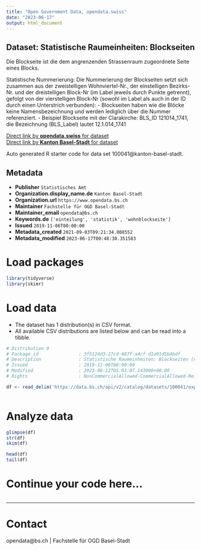 ```yaml
---
title: "Open Government Data, opendata.swiss"
date: "2023-06-17"
output: html_document
---
```


## Dataset: Statistische Raumeinheiten: Blockseiten

Die Blockseite ist die dem angrenzenden Strassenraum zugeordnete Seite eines Blocks.

Statistische Nummerierung:
Die Nummerierung der Blockseiten setzt sich zusammen aus der zweistelligen Wohnviertel-Nr., der einstelligen Bezirks-Nr. und der dreistelligen Block-Nr
(im Label jeweils durch Punkte getrennt), gefolgt von der vierstelligen Block-Nr
(sowohl im Label als auch in der ID durch einen Unterstrich verbunden):
- Blockseiten haben wie die Blöcke keine Namensbezeichnung und werden lediglich über die Nummer referenziert.
- Beispiel Blockseite mit der Clarakirche: BLS_ID 121014_1741, die Bezeichnung (BLS_Label) lautet 12.1.014_1741

[Direct link by **opendata.swiss** for dataset](https://opendata.swiss/de/dataset/statistische-raumeinheiten-blockseiten)<br>
[Direct link by **Kanton Basel-Stadt** for dataset](https://data.bs.ch/explore/dataset/100041/)

Auto generated R starter code for data set 100041@kanton-basel-stadt.

## Metadata

- **Publisher** `Statistisches Amt`
- **Organization.display_name.de** `Kanton Basel-Stadt`
- **Organization.url** `https://www.opendata.bs.ch`
- **Maintainer** `Fachstelle für OGD Basel-Stadt`
- **Maintainer_email** `opendata@bs.ch`
- **Keywords.de** `['einteilung', 'statistik', 'wohnblockseite']`
- **Issued** `2019-11-06T00:00:00`
- **Metadata_created** `2021-09-03T09:21:34.008552`
- **Metadata_modified** `2023-06-17T00:48:30.351583`


# Load packages

```r

library(tidyverse)
library(skimr)

```

# Load data

-   The dataset has 1 distribution(s) in CSV format.
-   All available CSV distributions are listed below and can be read into a tibble.

```r

# Distribution 0
# Package_id               : 3f5124d3-27cd-487f-a4cf-d1a91d5b4bdf
# Description              : Statistische Raumeinheiten: Blockseiten (csv)
# Issued                   : 2019-11-06T00:00:00
# Modified                 : 2023-06-12T05:03:07.143000+00:00
# Rights                   : NonCommercialAllowed-CommercialAllowed-ReferenceRequired

df <- read_delim('https://data.bs.ch/api/v2/catalog/datasets/100041/exports/csv')



```

# Analyze data

```r

glimpse(df)
str(df)
skim(df)

head(df)
tail(df)

```

# Continue your code here...

```r

```

------------------------------------------------------------------------

# Contact

opendata@bs.ch | Fachstelle für OGD Basel-Stadt
